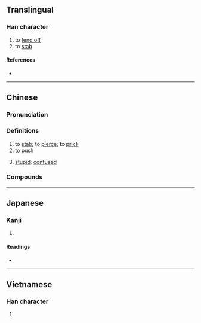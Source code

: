 {{character info}}
==Translingual==

===Han character===
{{Han char|rn=64|rad=手|as=22|sn=25|four=50032|canj=QJBV|ids=⿰扌囊}}

# to [[fend off]]
# to [[stab]]

====References====
* {{Han ref|kx=0465.140|dkj=13055|dj=0814.090|hdz=31992.110|uh=652E|ud=25902|bh=F8EF|bd=63727}}

----

==Chinese==
{{zh-forms|alt=𰓌:second-round simplified}}

===Pronunciation===
{{zh-pron
|m=nǎng
|c=nong5
|cat=v,a
}}

===Definitions===
{{zh-hanzi}}

# to [[stab]]; to [[pierce]]; to [[prick]]
# to [[push]]
# {{lb|zh|expletive}} [[stupid]]; [[confused]]

===Compounds===
{{zh-der|囚攮的|攮嗓|攮包|攮氣|推推攮攮|攮糠|攮業|攮子}}

----

==Japanese==

===Kanji===
{{ja-kanji|grade=|rs=手22}}

# {{rfdef|ja|sort=手22}}

====Readings====
* {{ja-readings|on=どう, ぬ|kun=お-す}}

----

==Vietnamese==

===Han character===
{{vi-readings|reading=nện, nang, nãng|rs=手22}}

# {{rfdef|vi|sort=手22}}